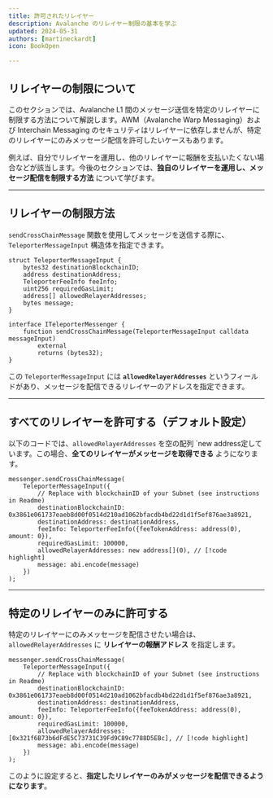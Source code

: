 ```yaml
---
title: 許可されたリレイヤー  
description: Avalanche のリレイヤー制限の基本を学ぶ  
updated: 2024-05-31  
authors: [martineckardt]  
icon: BookOpen  

---
```


## **リレイヤーの制限について**  

このセクションでは、Avalanche L1 間のメッセージ送信を特定のリレイヤーに制限する方法について解説します。AWM（Avalanche Warp Messaging）および Interchain Messaging のセキュリティはリレイヤーに依存しませんが、特定のリレイヤーにのみメッセージ配信を許可したいケースもあります。  

例えば、自分でリレイヤーを運用し、他のリレイヤーに報酬を支払いたくない場合などが該当します。今後のセクションでは、**独自のリレイヤーを運用し、メッセージ配信を制限する方法** について学びます。  

---

## **リレイヤーの制限方法**  

`sendCrossChainMessage` 関数を使用してメッセージを送信する際に、`TeleporterMessageInput` 構造体を指定できます。  

```solidity
struct TeleporterMessageInput {
    bytes32 destinationBlockchainID;
    address destinationAddress;
    TeleporterFeeInfo feeInfo;
    uint256 requiredGasLimit;
    address[] allowedRelayerAddresses;
    bytes message;
}

interface ITeleporterMessenger {
    function sendCrossChainMessage(TeleporterMessageInput calldata messageInput)
        external
        returns (bytes32);
}
```

この `TeleporterMessageInput` には **`allowedRelayerAddresses`** というフィールドがあり、メッセージを配信できるリレイヤーのアドレスを指定できます。  

---

## **すべてのリレイヤーを許可する（デフォルト設定）**  

以下のコードでは、`allowedRelayerAddresses` を空の配列 `new address定しています。この場合、**全てのリレイヤーがメッセージを取得できる** ようになります。  

```solidity
messenger.sendCrossChainMessage( 
    TeleporterMessageInput({
        // Replace with blockchainID of your Subnet (see instructions in Readme)
        destinationBlockchainID: 0x3861e061737eaeb8d00f0514d210ad1062bfacdb4bd22d1d1f5ef876ae3a8921,
        destinationAddress: destinationAddress, 
        feeInfo: TeleporterFeeInfo({feeTokenAddress: address(0), amount: 0}),
        requiredGasLimit: 100000,
        allowedRelayerAddresses: new address[](0), // [!code highlight]
        message: abi.encode(message)
    })
);
```

---

## **特定のリレイヤーのみに許可する**  

特定のリレイヤーにのみメッセージを配信させたい場合は、`allowedRelayerAddresses` に **リレイヤーの報酬アドレス** を指定します。  

```solidity
messenger.sendCrossChainMessage( 
    TeleporterMessageInput({
        // Replace with blockchainID of your Subnet (see instructions in Readme)
        destinationBlockchainID: 0x3861e061737eaeb8d00f0514d210ad1062bfacdb4bd22d1d1f5ef876ae3a8921,
        destinationAddress: destinationAddress, 
        feeInfo: TeleporterFeeInfo({feeTokenAddress: address(0), amount: 0}),
        requiredGasLimit: 100000,
        allowedRelayerAddresses: [0x321f6B73b6dFdE5C73731C39Fd9C89c7788D5EBc], // [!code highlight]
        message: abi.encode(message)
    })
);
```

このように設定すると、**指定したリレイヤーのみがメッセージを配信できるようになります**。